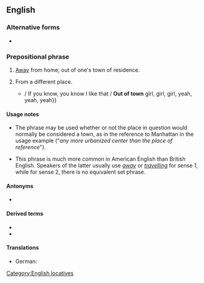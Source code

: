 {{also|out-of-town}}
==English==

===Alternative forms===
* {{l|en|out-of-town}} {{qualifier|especially in attributive use}}

===Prepositional phrase===
{{head|en|prepositional phrase}}

# {{lb|en|of a person}} [[away|Away]] from home; out of one's town of residence.
#: {{ux|en|They are '''out of town''' this week.}}
# {{lb|en|of a person}} From a different place.
#: {{ux|en|They look like they are from '''out of town'''.}}
#: {{ux|en|It's the kind of Manhattan place you take your relatives when they come from '''out of town'''.}}
#* {{quote-song|en|artist=Justin Bieber|title=Out of Town Girl|album=Believe|year=2012|passage=Oh, I ain't gotta ask I can tell you ain't from here-here-here-here / {{...}} / If you know, you know I like that / '''Out of town''' girl, girl, girl, yeah, yeah, yeah}}

====Usage notes====
* The phrase {{m|en||out of town}} may be used whether or not the place in question would normally be considered a town, as in the reference to Manhattan in the usage example ("''any more urbanized center than the place of reference''").

* This phrase is much more common in American English than British English. Speakers of the latter usually use ''[[away]]'' or ''[[travelling]]'' for sense 1, while for sense 2, there is no equivalent set phrase.

====Antonyms====
* {{l|en|in town}}

====Derived terms====
* {{l|en|out-of-towner}}
* {{l|en|get out of town}}

====Translations====
{{trans-top|out of one's town of residence}}
* German: {{t+|de|verreist}}
{{trans-mid}}
{{trans-bottom}}

[[Category:English locatives]]